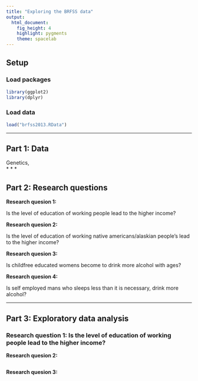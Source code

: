 ```yaml
---
title: "Exploring the BRFSS data"
output: 
  html_document: 
    fig_height: 4
    highlight: pygments
    theme: spacelab
---
```


## Setup

### Load packages

```r
library(ggplot2)
library(dplyr)
```

### Load data

```r
load("brfss2013.RData")
```

* * *

## Part 1: Data

Genetics,  
* * *

## Part 2: Research questions

**Research quesion 1:**

Is the level of education of working people lead to the higher income?

**Research quesion 2:**

Is the level of education of working native americans/alaskian people's lead to the higher income?

**Research quesion 3:**

Is childfree educated womens become to drink more alcohol with ages?

**Research quesion 4:**

Is self employed mans who sleeps less than it is necessary, drink more alcohol?

* * *

## Part 3: Exploratory data analysis

### Research question 1: Is the level of education of working people lead to the higher income?


**Research quesion 2:**

```r

```

**Research quesion 3:**

```r

```